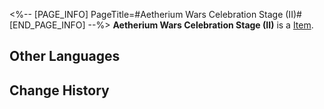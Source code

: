 <%-- [PAGE_INFO]
PageTitle=#Aetherium Wars Celebration Stage (II)#
[END_PAGE_INFO] --%>
{{Item Infobox
|id          = 252356
|image       = Item Aetherium Wars Celebration Stage (II).png{{subst:void|<!--$UPLOAD:<<SpriteOutput/Quest/PlanetFes/SwapCardPic/SwapCardPiece/2004_2.png>-<Item Aetherium Wars Celebration Stage (II).png>-<Item Icons>>-->}}
|type        = 
|invCategory = 
|rarity      = 5
|effect      = 
|description = Complete a Memory Card set to gain buffs.
}}
{{Description|The trailblazing memories deep in your mind will provide inspiration to the game once you recall it in full.}}
'''Aetherium Wars Celebration Stage (II)''' is a [[Item]].

==Other Languages==
{{Other Languages
|en   = Aetherium Wars Celebration Stage (II)
|zhs  = 以太战线庆典舞台-Ⅱ
|zht  = 乙太戰線慶典舞台-Ⅱ
|ja   = エーテル戦線の祭典ステージ-II
|ko   = 에테르 배틀 축제 스테이지-Ⅱ
|es   = Escenario de Guerras Etéreas&nbsp;II
|fr   = Scène des Guerres de l'étherium (II)
|ru   = Праздничная сцена «Эфирных войн» II
|th   = เวทีฉลองแนวรบ Aetherium II
|vi   = Sân Khấu Lễ Hội Cuộc Chiến Aetherium-II
|de   = Festbühne des Ätheriumkriegs (II)
|id   = Panggung Perayaan Perang Aetherium II
|pt   = Palco de Celebração das Guerras de Aetherium (II)
}}

==Change History==
{{Change History|3.2}}